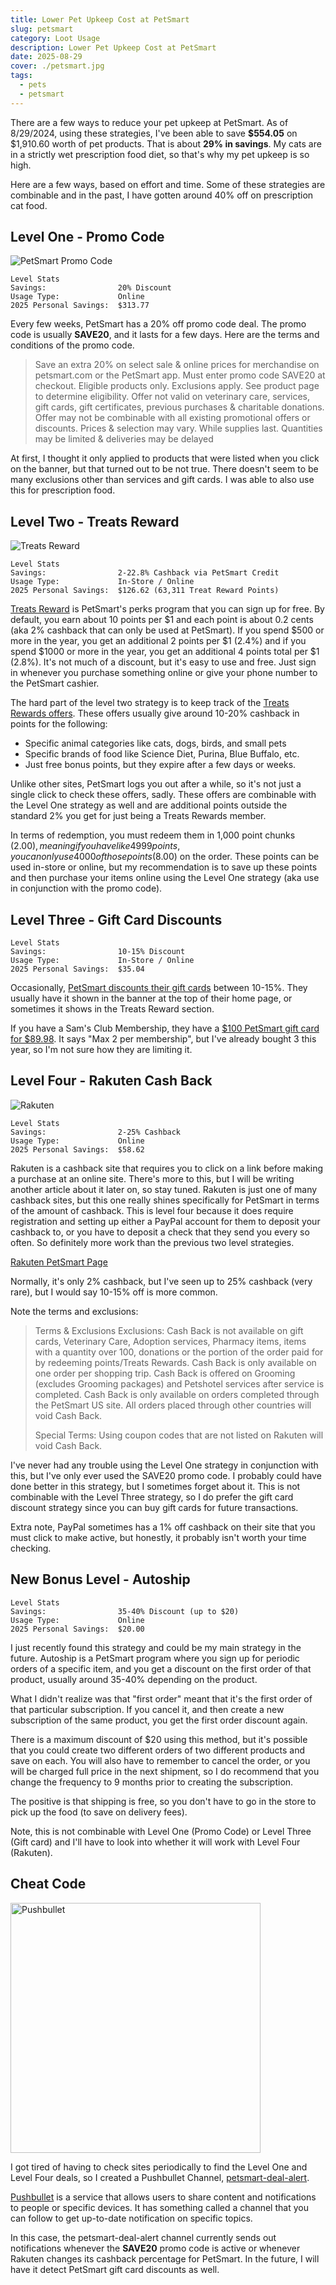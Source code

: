 ```yaml
---
title: Lower Pet Upkeep Cost at PetSmart
slug: petsmart
category: Loot Usage
description: Lower Pet Upkeep Cost at PetSmart
date: 2025-08-29
cover: ./petsmart.jpg
tags:
  - pets
  - petsmart
---
```


There are a few ways to reduce your pet upkeep at PetSmart. As of 8/29/2024, using these strategies, I've been able to save **$554.05** on $1,910.60 worth of pet products. That is about **29% in savings**. My cats are in a strictly wet prescription food diet, so that's why my pet upkeep is so high.

Here are a few ways, based on effort and time. Some of these strategies are combinable and in the past, I have gotten around 40% off on prescription cat food.

## Level One - Promo Code

<Image src={promoCode} alt="PetSmart Promo Code"/>

```
Level Stats
Savings:                20% Discount
Usage Type:             Online
2025 Personal Savings:  $313.77
```

Every few weeks, PetSmart has a 20% off promo code deal. The promo code is usually **SAVE20**, and it lasts for a few days. Here are the terms and conditions of the promo code.

> Save an extra 20% on select sale & online prices for merchandise on petsmart.com or the PetSmart app. Must enter promo code SAVE20 at checkout. Eligible products only. Exclusions apply. See product page to determine eligibility. Offer not valid on veterinary care, services, gift cards, gift certificates, previous purchases & charitable donations. Offer may not be combinable with all existing promotional offers or discounts. Prices & selection may vary. While supplies last. Quantities may be limited & deliveries may be delayed

At first, I thought it only applied to products that were listed when you click on the banner, but that turned out to be not true. There doesn't seem to be many exclusions other than services and gift cards. I was able to also use this for prescription food.

## Level Two - Treats Reward

<Image src={treats} alt="Treats Reward"/>

```
Level Stats
Savings:                2-22.8% Cashback via PetSmart Credit
Usage Type:             In-Store / Online
2025 Personal Savings:  $126.62 (63,311 Treat Reward Points)
```

[Treats Reward](https://www.petsmart.com/create-account) is PetSmart's perks program that you can sign up for free. By default, you earn about 10 points per $1 and each point is about 0.2 cents (aka 2% cashback that can only be used at PetSmart). If you spend $500 or more in the year, you get an additional 2 points per $1 (2.4%) and if you spend $1000 or more in the year, you get an additional 4 points total per $1 (2.8%). It's not much of a discount, but it's easy to use and free. Just sign in whenever you purchase something online or give your phone number to the PetSmart cashier.

The hard part of the level two strategy is to keep track of the [Treats Rewards offers](https://www.petsmart.com/treats-rewards/authenticated/offers). These offers usually give around 10-20% cashback in points for the following:
* Specific animal categories like cats, dogs, birds, and small pets
* Specific brands of food like Science Diet, Purina, Blue Buffalo, etc.
* Just free bonus points, but they expire after a few days or weeks.

Unlike other sites, PetSmart logs you out after a while, so it's not just a single click to check these offers, sadly. These offers are combinable with the Level One strategy as well and are additional points outside the standard 2% you get for just being a Treats Rewards member.

In terms of redemption, you must redeem them in 1,000 point chunks ($2.00), meaning if you have like 4999 points, you can only use 4000 of those points ($8.00) on the order. These points can be used in-store or online, but my recommendation is to save up these points and then purchase your items online using the Level One strategy (aka use in conjunction with the promo code).

## Level Three - Gift Card Discounts

```
Level Stats
Savings:                10-15% Discount
Usage Type:             In-Store / Online
2025 Personal Savings:  $35.04
```

Occasionally, [PetSmart discounts their gift cards](https://www.petsmart.com/gift-cards/) between 10-15%. They usually have it shown in the banner at the top of their home page, or sometimes it shows in the Treats Reward section.

If you have a Sam's Club Membership, they have a [$100 PetSmart gift card for $89.98](https://www.samsclub.com/ip/petsmart-100-1x-100-ev-digital-e-mail-delivery/13596750970). It says "Max 2 per membership", but I've already bought 3 this year, so I'm not sure how they are limiting it.

## Level Four - Rakuten Cash Back

<Image src={rakuten} alt="Rakuten" />

```
Level Stats
Savings:                2-25% Cashback
Usage Type:             Online
2025 Personal Savings:  $58.62
```

Rakuten is a cashback site that requires you to click on a link before making a purchase at an online site. There's more to this, but I will be writing another article about it later on, so stay tuned. Rakuten is just one of many cashback sites, but this one really shines specifically for PetSmart in terms of the amount of cashback. This is level four because it does require registration and setting up either a PayPal account for them to deposit your cashback to, or you have to deposit a check that they send you every so often. So definitely more work than the previous two level strategies.

[Rakuten PetSmart Page](https://www.rakuten.com/shop/petsmart)

Normally, it's only 2% cashback, but I've seen up to 25% cashback (very rare), but I would say 10-15% off is more common.

Note the terms and exclusions:

>Terms & Exclusions
Exclusions:  Cash Back is not available on gift cards, Veterinary Care, Adoption services, Pharmacy items, items with a quantity over 100, donations or the portion of the order paid for by redeeming points/Treats Rewards. Cash Back is only available on one order per shopping trip. Cash Back is offered on Grooming (excludes Grooming packages) and Petshotel services after service is completed. Cash Back is only available on orders completed through the PetSmart US site. All orders placed through other countries will void Cash Back.
>
>Special Terms:  Using coupon codes that are not listed on Rakuten will void Cash Back.

I've never had any trouble using the Level One strategy in conjunction with this, but I've only ever used the SAVE20 promo code. I probably could have done better in this strategy, but I sometimes forget about it. This is not combinable with the Level Three strategy, so I do prefer the gift card discount strategy since you can buy gift cards for future transactions.

Extra note, PayPal sometimes has a 1% off cashback on their site that you must click to make active, but honestly, it probably isn't worth your time checking.

## New Bonus Level - Autoship
```
Level Stats
Savings:                35-40% Discount (up to $20)
Usage Type:             Online
2025 Personal Savings:  $20.00
```

I just recently found this strategy and could be my main strategy in the future. Autoship is a PetSmart program where you sign up for periodic orders of a specific item, and you get a discount on the first order of that product, usually around 35-40% depending on the product.

What I didn't realize was that "first order" meant that it's the first order of that particular subscription. If you cancel it, and then create a new subscription of the same product, you get the first order discount again.

There is a maximum discount of $20 using this method, but it's possible that you could create two different orders of two different products and save on each. You will also have to remember to cancel the order, or you will be charged full price in the next shipment, so I do recommend that you change the frequency to 9 months prior to creating the subscription.

The positive is that shipping is free, so you don't have to go in the store to pick up the food (to save on delivery fees).

Note, this is not combinable with Level One (Promo Code) or Level Three (Gift card) and I'll have to look into whether it will work with Level Four (Rakuten).

## Cheat Code

<div class="bg-emerald-600 inline-block"><Image src={pushbullet} alt="Pushbullet" class="mt-0 mb-0" width="400"/></div>

I got tired of having to check sites periodically to find the Level One and Level Four deals, so I created a Pushbullet Channel, [petsmart-deal-alert](https://www.pushbullet.com/channel-popup?tag=petsmart-deal-alert).

[Pushbullet](https://www.pushbullet.com/) is a service that allows users to share content and notifications to people or specific devices. It has something called a channel that you can follow to get up-to-date notification on specific topics.

In this case, the petsmart-deal-alert channel currently sends out notifications whenever the **SAVE20** promo code is active or whenever Rakuten changes its cashback percentage for PetSmart. In the future, I will have it detect PetSmart gift card discounts as well.